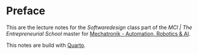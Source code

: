 # Preface {.unnumbered}

This are the lecture notes for the _Softwaredesign_ class part of the _MCI | The Entrepreneurial School_ master for [Mechatronik - Automation, Robotics & AI](https://www.mci.edu/de/studium/master/mechatronik-automation-robotics-ai#im_studium).

This notes are build with [Quarto](https://quarto.org/).